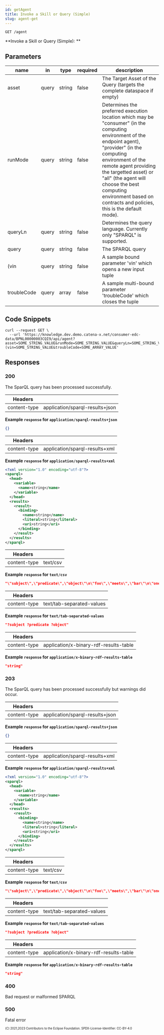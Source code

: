 ```yaml
---
id: getAgent
title: Invoke a Skill or Query (Simple)
slug: agent-get
---
```

<!--
 * Copyright (c) 2021,2023 T-Systems International GmbH
 * Copyright (c) 2021,2023 Bayerische Motoren Werke Aktiengesellschaft (BMW AG) 
 * Copyright (c) 2021,2023 Mercedes-Benz AG
 * Copyright (c) 2021,2023 ZF Friedrichshafen AG
 * Copyright (c) 2021,2023 SAP SE
 * Copyright (c) 2021,2023 Contributors to the Eclipse Foundation
 *
 * See the NOTICE file(s) distributed with this work for additional
 * information regarding copyright ownership.
 *
 * This documentation and the accompanying materials are made available under the
 * terms of the Creative Commons Attribution 4.0 International License,  which is available at
 * https://creativecommons.org/licenses/by/4.0/legalcode.
 *
 * Unless required by applicable law or agreed to in writing, software
 * distributed under the License is distributed on an "AS IS" BASIS, WITHOUT
 * WARRANTIES OR CONDITIONS OF ANY KIND, either express or implied. See the
 * License for the specific language governing permissions and limitations
 * under the License.
 *
 * SPDX-License-Identifier: CC-BY-4.0
-->
```
GET /agent
```

**Invoke a Skill or Query (Simple): **

## Parameters

| name        | in    | type   | required | description                                                                                                                                                                                                                                                                                                                                                                    |
| ----------- | ----- | ------ | -------- | ------------------------------------------------------------------------------------------------------------------------------------------------------------------------------------------------------------------------------------------------------------------------------------------------------------------------------------------------------------------------------ |
| asset       | query | string | false    | The Target Asset of the Query (targets the complete dataspace if empty)                                                                                                                                                                                                                                                                                                        |
| runMode     | query | string | false    | Determines the preferred execution location which may be &quot;consumer&quot; (in the computing environment of the endpoint agent), &quot;provider&quot; (in the computing environment of the remote agent providing the targetted asset) or &quot;all&quot; (the agent will choose the best computing environment based on contracts and policies, this is the default mode). |
| queryLn     | query | string | false    | Determines the query language. Currently only &quot;SPARQL&quot; is supported.                                                                                                                                                                                                                                                                                                 |
| query       | query | string | false    | The SPARQL query                                                                                                                                                                                                                                                                                                                                                               |
| (vin        | query | string | false    | A sample bound parameter &#x27;vin&#x27; which opens a new input tuple                                                                                                                                                                                                                                                                                                         |
| troubleCode | query | array  | false    | A sample multi-bound parameter &#x27;troubleCode&#x27; which closes the tuple                                                                                                                                                                                                                                                                                                  |

## Code Snippets

```shell title="Shell + Curl"
curl --request GET \
  --url 'https://knowledge.dev.demo.catena-x.net/consumer-edc-data/BPNL00000003CQI9/api/agent?asset=SOME_STRING_VALUE&runMode=SOME_STRING_VALUE&queryLn=SOME_STRING_VALUE&query=SOME_STRING_VALUE&(vin=SOME_STRING_VALUE&troubleCode=SOME_ARRAY_VALUE'
```

## Responses

### 200

The SparQL query has been processed successfully.

| Headers      |                                 |
| ------------ | ------------------------------- |
| content-type | application/sparql-results+json |

**Example `response` for `application/sparql-results+json`**

```json
{}
```

| Headers      |                                |
| ------------ | ------------------------------ |
| content-type | application/sparql-results+xml |

**Example `response` for `application/sparql-results+xml`**

```xml
<?xml version="1.0" encoding="utf-8"?>
<sparql>
  <head>
    <variable>
      <name>string</name>
    </variable>
  </head>
  <results>
    <result>
      <binding>
        <name>string</name>
        <literal>string</literal>
        <uri>string</uri>
      </binding>
    </result>
  </results>
</sparql>
```

| Headers      |          |
| ------------ | -------- |
| content-type | text/csv |

**Example `response` for `text/csv`**

```json
"\"subject\",\"predicate\",\"object\"\n\"foo\",\"meets\",\"bar\"\n\"one\",\"meets\",\"two\""
```

| Headers      |                           |
| ------------ | ------------------------- |
| content-type | text/tab-separated-values |

**Example `response` for `text/tab-separated-values`**

```json
"?subject ?predicate ?object"
```

| Headers      |                                        |
| ------------ | -------------------------------------- |
| content-type | application/x-binary-rdf-results-table |

**Example `response` for `application/x-binary-rdf-results-table`**

```json
"string"
```

### 203

The SparQL query has been processed successfully but warnings did occur.

| Headers      |                                 |
| ------------ | ------------------------------- |
| content-type | application/sparql-results+json |

**Example `response` for `application/sparql-results+json`**

```json
{}
```

| Headers      |                                |
| ------------ | ------------------------------ |
| content-type | application/sparql-results+xml |

**Example `response` for `application/sparql-results+xml`**

```xml
<?xml version="1.0" encoding="utf-8"?>
<sparql>
  <head>
    <variable>
      <name>string</name>
    </variable>
  </head>
  <results>
    <result>
      <binding>
        <name>string</name>
        <literal>string</literal>
        <uri>string</uri>
      </binding>
    </result>
  </results>
</sparql>
```

| Headers      |          |
| ------------ | -------- |
| content-type | text/csv |

**Example `response` for `text/csv`**

```json
"\"subject\",\"predicate\",\"object\"\n\"foo\",\"meets\",\"bar\"\n\"one\",\"meets\",\"two\""
```

| Headers      |                           |
| ------------ | ------------------------- |
| content-type | text/tab-separated-values |

**Example `response` for `text/tab-separated-values`**

```json
"?subject ?predicate ?object"
```

| Headers      |                                        |
| ------------ | -------------------------------------- |
| content-type | application/x-binary-rdf-results-table |

**Example `response` for `application/x-binary-rdf-results-table`**

```json
"string"
```

### 400

Bad request or malformed SPARQL

### 500

Fatal error

<sub><sup>(C) 2021,2023 Contributors to the Eclipse Foundation. SPDX-License-Identifier: CC-BY-4.0</sup></sub>

